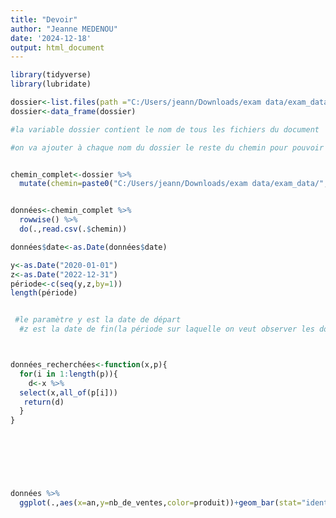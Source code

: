 ```yaml
---
title: "Devoir"
author: "Jeanne MEDENOU"
date: '2024-12-18'
output: html_document
---
```


```r
library(tidyverse)
library(lubridate)

dossier<-list.files(path ="C:/Users/jeann/Downloads/exam data/exam_data/" )
dossier<-data_frame(dossier)

#la variable dossier contient le nom de tous les fichiers du document

#on va ajouter à chaque nom du dossier le reste du chemin pour pouvoir le lire après


chemin_complet<-dossier %>% 
  mutate(chemin=paste0("C:/Users/jeann/Downloads/exam data/exam_data/",dossier))


données<-chemin_complet %>% 
  rowwise() %>% 
  do(.,read.csv(.$chemin))

données$date<-as.Date(données$date)

y<-as.Date("2020-01-01")
z<-as.Date("2022-12-31")
période<-c(seq(y,z,by=1))
length(période)


 #le paramètre y est la date de départ
  #z est la date de fin(la période sur laquelle on veut observer les données)



données_recherchées<-function(x,p){
  for(i in 1:length(p)){
    d<-x %>% 
  select(x,all_of(p[i]))
   return(d) 
  }
}
  

  
  
  


données %>% 
  ggplot(.,aes(x=an,y=nb_de_ventes,color=produit))+geom_bar(stat="identity")


```

